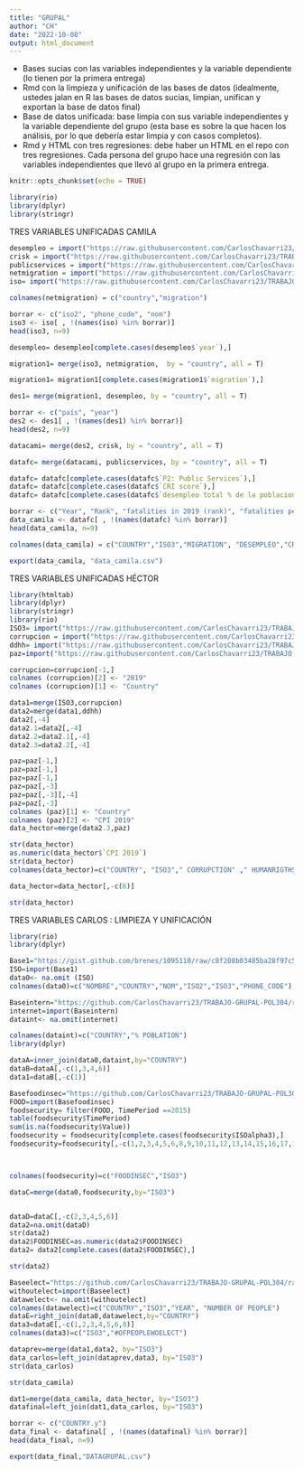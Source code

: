 ```yaml
---
title: "GRUPAL"
author: "CH"
date: "2022-10-08"
output: html_document
---
```

- Bases sucias con las variables independientes y la variable dependiente (lo tienen por la primera entrega)
- Rmd con la limpieza y unificación de las bases de datos (idealmente, ustedes jalan en R las bases de datos sucias, limpian, unifican y exportan la base de datos final)
- Base de datos unificada: base limpia con sus variable independientes y la variable dependiente del grupo (esta base es sobre la que hacen los análisis, por lo que debería estar limpia y con casos completos).
- Rmd y HTML con tres regresiones: debe haber un HTML en el repo con tres regresiones. Cada persona del grupo hace una regresión con las variables independientes que llevó al grupo en la primera entrega.


```r
knitr::opts_chunk$set(echo = TRUE)
```

```r
library(rio)
library(dplyr)
library(stringr)
```


TRES VARIABLES UNIFICADAS CAMILA 

```r
desempleo = import("https://raw.githubusercontent.com/CarlosChavarri23/TRABAJO-GRUPAL-POL304/main/desempleo2019%20-%20Hoja%201%20(1).csv")
crisk = import("https://raw.githubusercontent.com/CarlosChavarri23/TRABAJO-GRUPAL-POL304/main/climaterisk-index%20-%20Hoja%201%20(1).csv")
publicservices = import("https://raw.githubusercontent.com/CarlosChavarri23/TRABAJO-GRUPAL-POL304/main/publicservices-2019%20-%20Hoja%201%20(1).csv")
netmigration = import("https://raw.githubusercontent.com/CarlosChavarri23/TRABAJO-GRUPAL-POL304/main/Netmigration2022.csv")
iso= import("https://raw.githubusercontent.com/CarlosChavarri23/TRABAJO-GRUPAL-POL304/main/iso%20-%20paises.csv")
```

```r
colnames(netmigration) = c("country","migration")
```


```r
borrar <- c("iso2", "phone_code", "nom")
iso3 <- iso[ , !(names(iso) %in% borrar)]
head(iso3, n=9)
```
```r
desempleo= desempleo[complete.cases(desempleo$`year`),]
```

```r
migration1= merge(iso3, netmigration,  by = "country", all = T)
```

```r
migration1= migration1[complete.cases(migration1$`migration`),]
```



```r
des1= merge(migration1, desempleo, by = "country", all = T)
```

```r
borrar <- c("país", "year")
des2 <- des1[ , !(names(des1) %in% borrar)]
head(des2, n=9)
```
```r
datacami= merge(des2, crisk, by = "country", all = T)
```

```r
datafc= merge(datacami, publicservices, by = "country", all = T)
```

```r
datafc= datafc[complete.cases(datafc$`P2: Public Services`),]
datafc= datafc[complete.cases(datafc$`CRI score`),]
datafc= datafc[complete.cases(datafc$`desempleo total % de la poblacion activa total`),]
```

```r
borrar <- c("Year", "Rank", "fatalities in 2019 (rank)", "fatalities per 100000 inhabitants rank", "losses in million US$ PPP Rank", "Losses per unit DGP IN % Rank")
data_camila <- datafc[ , !(names(datafc) %in% borrar)]
head(data_camila, n=9)
```

```r
colnames(data_camila) = c("COUNTRY","ISO3","MIGRATION", "DESEMPLEO","CRI","PUBLIC_SERV")
```

```r
export(data_camila, "data_camila.csv")
```

TRES VARIABLES UNIFICADAS HÉCTOR 

```r

library(htmltab)
library(dplyr)
library(stringr)
library(rio)
ISO3= import("https://raw.githubusercontent.com/CarlosChavarri23/TRABAJO-GRUPAL-POL304/main/ISO3%20-%20Hoja%201%20(1).csv")
corrupcion = import("https://raw.githubusercontent.com/CarlosChavarri23/TRABAJO-GRUPAL-POL304/main/Corrupcion%20-%20Hoja%201.csv")
ddhh= import("https://raw.githubusercontent.com/CarlosChavarri23/TRABAJO-GRUPAL-POL304/main/DDHH.csv")
paz=import("https://raw.githubusercontent.com/CarlosChavarri23/TRABAJO-GRUPAL-POL304/main/CPI2019-1.xlsx%20-%20CPI2019.csv")
```

```r
corrupcion=corrupcion[-1,]
colnames (corrupcion)[2] <- "2019"
colnames (corrupcion)[1] <- "Country"

data1=merge(ISO3,corrupcion)
data2=merge(data1,ddhh)
data2[,-4]
data2.1=data2[,-4]
data2.2=data2.1[,-4]
data2.3=data2.2[,-4]
```

```r
paz=paz[-1,]
paz=paz[-1,]
paz=paz[-1,]
paz=paz[,-3]
paz=paz[,-3][,-4]
paz=paz[,-3]
colnames (paz)[1] <- "Country"
colnames (paz)[2] <- "CPI 2019"
data_hector=merge(data2.3,paz)
```

```r
str(data_hector)
as.numeric(data_hector$`CPI 2019`)
str(data_hector)
colnames(data_hector)=c("COUNTRY", "ISO3"," CORRUPCTION" ," HUMANRIGTHS", "PEACEINDEX")

```

```r
data_hector=data_hector[,-c(6)]
```

```r
str(data_hector)
```


TRES VARIABLES CARLOS : LIMPIEZA Y UNIFICACIÓN 

```r
library(rio)
library(dplyr)
```


```r
Base1="https://gist.github.com/brenes/1095110/raw/c8f208b03485ba28f97c500ab7271e8bce43b9c6/paises.csv"
ISO=import(Base1)
data0<- na.omit (ISO)
colnames(data0)=c("NOMBRE","COUNTRY","NOM","ISO2","ISO3","PHONE_CODE")
```

```r
Baseintern="https://github.com/CarlosChavarri23/TRABAJO-GRUPAL-POL304/raw/main/usodelinternet2019.csv"
internet=import(Baseintern)
dataint<- na.omit(internet)

colnames(dataint)=c("COUNTRY","% POBLATION")
library(dplyr)

dataA=inner_join(data0,dataint,by="COUNTRY")
dataB=dataA[,-c(1,3,4,6)]
data1=dataB[,-c(1)]
```


```r
Basefoodinsec="https://github.com/CarlosChavarri23/TRABAJO-GRUPAL-POL304/blob/main/2.1.2_Total_population_in_moderate_or_severe_food_insecurity.xlsx?raw=true"
FOOD=import(Basefoodinsec)
foodsecurity= filter(FOOD, TimePeriod ==2015)
table(foodsecurity$TimePeriod)
sum(is.na(foodsecurity$Value))
foodsecurity = foodsecurity[complete.cases(foodsecurity$ISOalpha3),]
foodsecurity=foodsecurity[,-c(1,2,3,4,5,6,8,9,10,11,12,13,14,15,16,17,18,20,21)]



colnames(foodsecurity)=c("FOODINSEC","ISO3")

dataC=merge(data0,foodsecurity,by="ISO3")



```

```r
dataD=dataC[,-c(2,3,4,5,6)]
data2=na.omit(dataD)
str(data2)
data2$FOODINSEC=as.numeric(data2$FOODINSEC)
data2= data2[complete.cases(data2$FOODINSEC),]
```

```r
str(data2)
```



```r
Baseelect="https://github.com/CarlosChavarri23/TRABAJO-GRUPAL-POL304/raw/main/withoutelec2019.csv"
withoutelect=import(Baseelect)
datawelect<- na.omit(withoutelect)
colnames(datawelect)=c("COUNTRY","ISO3","YEAR", "NUMBER OF PEOPLE")
dataE=right_join(data0,datawelect,by="COUNTRY")
data3=dataE[,-c(1,2,3,4,5,6,8)]
colnames(data3)=c("ISO3","#OFPEOPLEWOELECT")
```

```r
dataprev=merge(data1,data2, by="ISO3")
data_carlos=left_join(dataprev,data3, by="ISO3")
str(data_carlos)
```

```r
str(data_camila)
```


```r
dat1=merge(data_camila, data_hector, by="ISO3")
datafinal=left_join(dat1,data_carlos, by="ISO3")
```

```r
borrar <- c("COUNTRY.y")
data_final <- datafinal[ , !(names(datafinal) %in% borrar)]
head(data_final, n=9)
```

```r
export(data_final,"DATAGRUPAL.csv")
```







